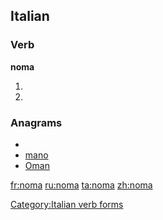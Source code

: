 ==Italian==

===Verb===
'''noma'''

# {{form of|[[third-person|Third-person]] [[singular]] [[present tense]]|[[nomare#Italian|nomare]]|lang=Italian}}
# {{form of|[[second-person|Second-person]] singular [[imperative]]|nomare#Italian|nomare|lang=Italian}}

===Anagrams===
* {{alphagram|amno}}
* [[mano#Italian|mano]]
* [[Oman#Italian|Oman]]

[[Category:Italian verb forms]]

[[fr:noma]]
[[ru:noma]]
[[ta:noma]]
[[zh:noma]]